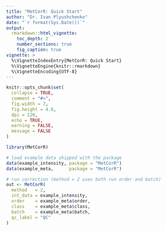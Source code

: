 ```yaml
---
title: "MetCorR: Quick Start"
author: "Dr. Ivan Plyushchenko"
date: "`r format(Sys.Date())`"
output:
  rmarkdown::html_vignette:
    toc_depth: 2
    number_sections: true
    fig_caption: true
vignette: >
  %\VignetteIndexEntry{MetCorR: Quick Start}
  %\VignetteEngine{knitr::rmarkdown}
  %\VignetteEncoding{UTF-8}
---
```


```r
knitr::opts_chunk$set(
  collapse = TRUE,
  comment = "#>",
  fig.width = 7,
  fig.height = 4.8,
  dpi = 120,
  echo = TRUE,
  warning = FALSE,
  message = FALSE
)
```

```r
library(MetCorR)

# load example data shipped with the package
data(example_intensity, package = "MetCorR")
data(example_meta,      package = "MetCorR")

# run correction (method = 2 uses both run order and batch)
out <- MetCorR(
  method   = 2,
  int_data = example_intensity,
  order    = example_meta$order,
  class    = example_meta$class,
  batch    = example_meta$batch,
  qc_label = "QC"
)
```
